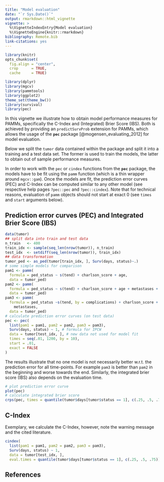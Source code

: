 ```yaml
---
title: "Model evaluation"
date: "`r Sys.Date()`"
output: rmarkdown::html_vignette
vignette: >
  %\VignetteIndexEntry{Model evaluation}
  %\VignetteEngine{knitr::rmarkdown}
bibliography: Remote.bib
link-citations: yes
---
```


```r
library(knitr)
opts_chunk$set(
  fig.align = "center",
  crop      = TRUE,
  cache     = TRUE)
```

```r
library(dplyr)
library(mgcv)
library(pammtools)
library(ggplot2)
theme_set(theme_bw())
library(survival)
library(pec)
```

In this vignette we illustrate how to obtain model performance measures for
PAMMs, specifically the C-Index and (Integrated) Brier Score (IBS). Both
is achieved by providing an `predictSurvProb` extension for PAMMs, which allows
the usage of the **`pec`** package [@mogensen_evaluating_2012] for model evaluation.

Below we split the `tumor` data contained within the package and split it
into a training and a test data set. The former is used to train the models,
the latter to obtain out of sample performance measures.

In order to work with the `pec` or `cindex` functions from the **`pec`** package,
the models have to be fit using the `pamm` function
(which is a thin wrapper around `mgcv::gam`).
Once the models are fit, the prediction error curves (PEC) and C-Index can
be computed similar to any other model (see respective help pages `?pec::pec` and
`?pec::cindex`). Note that for technical reasons, evaluation of `pamm` objects
should not start at exact 0 (see `times` and `start` arguments below).


## Prediction error curves (PEC) and Integrated Brier Score (IBS)

```r
data(tumor)
## split data into train and test data
n_train   <- 400
train_idx <- sample(seq_len(nrow(tumor)), n_train)
test_idx  <- setdiff(seq_len(nrow(tumor)), train_idx)
## data transformation
tumor_ped <- as_ped(tumor[train_idx, ], Surv(days, status)~.)
# some simple models for comparison
pam1 <- pamm(
  formula = ped_status ~ s(tend) + charlson_score + age,
  data = tumor_ped)
pam2 <- pamm(
  formula = ped_status ~ s(tend) + charlson_score + age + metastases + complications,
  data = tumor_ped)
pam3 <- pamm(
  formula = ped_status ~s(tend, by = complications) + charlson_score + age +
    metastases,
  data = tumor_ped)
# calculate prediction error curves (on test data)
pec <- pec(
  list(pam1 = pam1, pam2 = pam2, pam3 = pam3),
  Surv(days, status) ~ 1, # formula for IPCW
  data = tumor[test_idx, ], # new data not used for model fit
  times = seq(.01, 1200, by = 10),
  start = .01,
  exact = FALSE
)
```

The results illustrate that no one model is not necessarily better w.r.t. the prediction error for all time-points. For example `pam3` is better than `pam2`
in the beginning and worse towards the end. Similarly, the integrated brier score
(IBS) also depends on the evaluation time.

```r
# plot prediction error curve
plot(pec)
# calculate integrated brier score
crps(pec, times = quantile(tumor$days[tumor$status == 1], c(.25, .5, .75)))
```


## C-Index
Exemplary, we calculate the C-Index, however, note the warning message and the
cited literature.
```r
cindex(
  list(pam1 = pam1, pam2 = pam2, pam3 = pam3),
  Surv(days, status) ~ 1,
  data = tumor[test_idx, ],
  eval.times = quantile(tumor$days[tumor$status == 1], c(.25, .5, .75)))
```
## References


<!-- Zaehlmarke VGWort -->
<img src="https://vg09.met.vgwort.de/na/f993b9c06b5249adb509a4df30d807a6" width="1" height="1" alt="">
